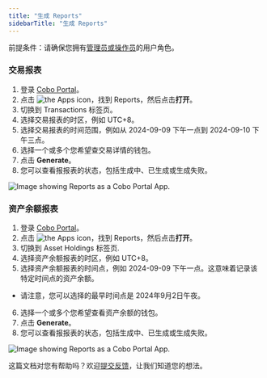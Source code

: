 ```yaml
---
title: "生成 Reports"
sidebarTitle: "生成 Reports"
---
```


<Info>前提条件：请确保您拥有[管理员或操作员](/cn/portal/organization/roles-and-permissions)的用户角色。</Info>

### 交易报表

1. 登录 [Cobo Portal](https://portal.cobo.com/login)。
2. 点击 <img src="/cn/images/portal-apps/reports/apps.svg" className="icon" alt="the Apps icon"/>，找到 Reports，然后点击**打开**。
3. 切换到 Transactions 标签页。
4. 选择交易报表的时区，例如 UTC+8。
5. 选择交易报表的时间范围，例如从 2024-09-09 下午一点到 2024-09-10 下午三点。
6. 选择一个或多个您希望查交易详情的钱包。
7. 点击 **Generate**。
8. 您可以查看报报表的状态，包括生成中、已生成或生成失败。

<img src="/cn/images/portal-apps/reports/3.png" className="full_screen" alt="Image showing Reports as a Cobo Portal App."/>

### 资产余额报表

1. 登录 [Cobo Portal](https://portal.cobo.com/login)。
2. 点击 <img src="/cn/images/portal-apps/reports/apps.svg" className="icon" alt="the Apps icon"/>，找到 Reports，然后点击**打开**。
3. 切换到 Asset Holdings 标签页.
4. 选择资产余额报表的时区，例如 UTC+8。
5. 选择资产余额报表的时间点，例如 2024-09-09 下午一点。这意味着记录该特定时间点的资产余额。
- 请注意，您可以选择的最早时间点是 2024年9月2日午夜。
6. 选择一个或多个您希望查看资产余额的钱包。
7. 点击 **Generate**。
8. 您可以查看报报表的状态，包括生成中、已生成或生成失败。

<img src="/cn/images/portal-apps/reports/4.png" className="full_screen" alt="Image showing Reports as a Cobo Portal App."/>


<Tip>这篇文档对您有帮助吗？欢迎[提交反馈](https://forms.zohopublic.com/cobo/form/DocumentFeedbackForm/formperma/QvLOhxJv1_JMsJ-1dleZ8Itb_7rzN-LtgvsDdxosoVI)，让我们知道您的想法。</Tip>